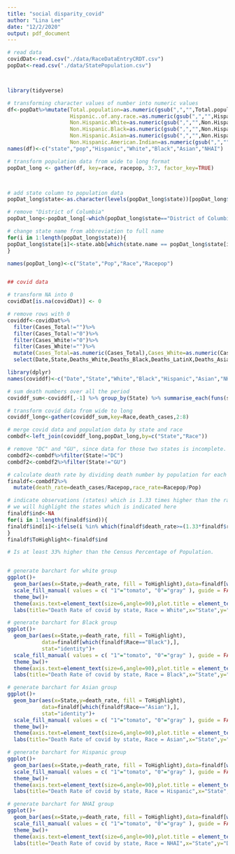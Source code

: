 ```yaml
---
title: "social disparity_covid"
author: "Lina Lee"
date: "12/2/2020"
output: pdf_document
---
```


```r
# read data
covidDat<-read.csv("./data/RaceDataEntryCRDT.csv")
popDat<-read.csv("./data/StatePopulation.csv")



library(tidyverse)

# transforming character values of number into numeric values
df<-popDat%>%mutate(Total.population=as.numeric(gsub(",","",Total.population)),
                    Hispanic..of.any.race.=as.numeric(gsub(",","",Hispanic..of.any.race.)),
                    Non.Hispanic.White=as.numeric(gsub(",","",Non.Hispanic.White)),
                    Non.Hispanic.Black=as.numeric(gsub(",","",Non.Hispanic.Black)),
                    Non.Hispanic.Asian=as.numeric(gsub(",","",Non.Hispanic.Asian)),
                    Non.Hispanic.American.Indian=as.numeric(gsub(",","",Non.Hispanic.American.Indian)))
names(df)<-c("state","pop","Hispanic","White","Black","Asian","NHAI")

# transform population data from wide to long format
popDat_long <- gather(df, key=race, racepop, 3:7, factor_key=TRUE)



# add state column to population data
popDat_long$state<-as.character(levels(popDat_long$state))[popDat_long$state]

# remove "District of Columbia"
popDat_long<-popDat_long[-which(popDat_long$state=="District of Columbia"),]

# change state name from abbreviation to full name
for(i in 1:length(popDat_long$state)){
popDat_long$state[i]<-state.abb[which(state.name == popDat_long$state[i])]
}

names(popDat_long)<-c("State","Pop","Race","Racepop")


## covid data

# transform NA into 0
covidDat[is.na(covidDat)] <- 0

# remove rows with 0
coviddf<-covidDat%>%
  filter(Cases_Total!="")%>%
  filter(Cases_Total!="0")%>%
  filter(Cases_White!="0")%>%
  filter(Cases_White!="")%>%
  mutate(Cases_Total=as.numeric(Cases_Total),Cases_White=as.numeric(Cases_White))%>%
  select(Date,State,Deaths_White,Deaths_Black,Deaths_LatinX,Deaths_Asian,Deaths_AIAN,Deaths_NHPI,Deaths_Multiracial)

library(dplyr)
names(coviddf)<-c("Date","State","White","Black","Hispanic","Asian","NHAI","NHPI","multi")

# sum death numbers over all the period 
coviddf_sum<-coviddf[,-1] %>% group_by(State) %>% summarise_each(funs(sum))

# transform covid data from wide to long
coviddf_long<-gather(coviddf_sum,key=Race,death_cases,2:8)

# merge covid data and population data by state and race
combdf<-left_join(coviddf_long,popDat_long,by=c("State","Race"))

# remove "DC" and "GU", since data for those two states is incomplete.
combdf2<-combdf%>%filter(State!="DC")
combdf2<-combdf2%>%filter(State!="GU")

# calculate death rate by dividing death number by population for each race.
finaldf<-combdf2%>%
  mutate(death_rate=death_cases/Racepop,race_rate=Racepop/Pop)

# indicate observations (states) which is 1.33 times higher than the rate of the race for the state. 
# we will highlight the states which is indicated here
finaldf$ind<-NA
for(i in 1:length(finaldf$ind)){
finaldf$ind[i]<-ifelse(i %in% which(finaldf$death_rate>=(1.33*finaldf$race_rate)),"1","0")
}
finaldf$ToHighlight<-finaldf$ind

# Is at least 33% higher than the Census Percentage of Population.


# generate barchart for white group
ggplot()+
  geom_bar(aes(x=State,y=death_rate, fill = ToHighlight),data=finaldf[which(finaldf$Race=="White"),],stat="identity")+
  scale_fill_manual( values = c( "1"="tomato", "0"="gray" ), guide = FALSE )+
  theme_bw()+
  theme(axis.text=element_text(size=6,angle=90),plot.title = element_text(hjust = 0.5))+
  labs(title="Death Rate of covid by state, Race = White",x="State",y="Death Rate")

# generate barchart for Black group
ggplot()+
  geom_bar(aes(x=State,y=death_rate, fill = ToHighlight),
           data=finaldf[which(finaldf$Race=="Black"),],
           stat="identity")+
  scale_fill_manual( values = c( "1"="tomato", "0"="gray" ), guide = FALSE )+
  theme_bw()+
  theme(axis.text=element_text(size=6,angle=90),plot.title = element_text(hjust = 0.5))+
  labs(title="Death Rate of covid by state, Race = Black",x="State",y="Death Rate")

# generate barchart for Asian group
ggplot()+
  geom_bar(aes(x=State,y=death_rate, fill = ToHighlight),
           data=finaldf[which(finaldf$Race=="Asian"),],
           stat="identity")+
  scale_fill_manual( values = c( "1"="tomato", "0"="gray" ), guide = FALSE )+
  theme_bw()+
  theme(axis.text=element_text(size=6,angle=90),plot.title = element_text(hjust = 0.5))+
  labs(title="Death Rate of covid by state, Race = Asian",x="State",y="Death Rate")

# generate barchart for Hispanic group
ggplot()+
  geom_bar(aes(x=State,y=death_rate, fill = ToHighlight),data=finaldf[which(finaldf$Race=="Hispanic"),],stat="identity")+
  scale_fill_manual( values = c( "1"="tomato", "0"="gray" ), guide = FALSE )+
  theme_bw()+
  theme(axis.text=element_text(size=6,angle=90),plot.title = element_text(hjust = 0.5))+
  labs(title="Death Rate of covid by state, Race = Hispanic",x="State",y="Death Rate")

# generate barchart for NHAI group
ggplot()+
  geom_bar(aes(x=State,y=death_rate, fill = ToHighlight),data=finaldf[which(finaldf$Race=="NHAI"),],stat="identity")+
  scale_fill_manual( values = c( "1"="tomato", "0"="gray" ), guide = FALSE )+
  theme_bw()+
  theme(axis.text=element_text(size=6,angle=90),plot.title = element_text(hjust = 0.5))+
  labs(title="Death Rate of covid by state, Race = NHAI",x="State",y="Death Rate")
```

